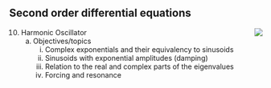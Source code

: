 ## Second order differential equations

<div style="float:right;">[![](www/icons/edit.png)](https://github.com/ProjectMOSAIC/MOSAIC-Calculus/blob/main/Block-6/B6-harmonic-oscillator.Rmd)</div>

10. Harmonic Oscillator 
    a. Objectives/topics
        i. Complex exponentials and their equivalency to sinusoids 
        i. Sinusoids with exponential amplitudes (damping)
        i. Relation to the real and complex parts of the eigenvalues
        i. Forcing and resonance

